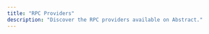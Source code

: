 ```yaml
---
title: "RPC Providers"
description: "Discover the RPC providers available on Abstract."
---
```


<CardGroup cols={3}>
<Card
  title="Alchemy"
  icon="link"
  href="https://www.alchemy.com/abstract"
/>

<Card
  title="BlastAPI"
  icon="link"
  href="https://docs.blastapi.io/blast-documentation/apis-documentation/core-api/abstract"
/>


  <Card
    title="QuickNode"
    icon="link"
    href="https://www.quicknode.com/docs/abstract"
  />

</CardGroup>
